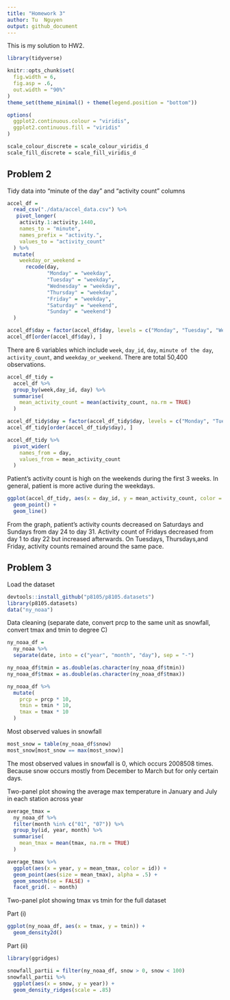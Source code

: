 ```yaml
---
title: "Homework 3"
author: Tu  Nguyen
output: github_document
---
```


This is my solution to HW2.


```r
library(tidyverse)

knitr::opts_chunk$set(
  fig.width = 6,
  fig.asp = .6,
  out.width = "90%"
)
theme_set(theme_minimal() + theme(legend.position = "bottom"))

options(
  ggplot2.continuous.colour = "viridis",
  ggplot2.continuous.fill = "viridis"
)

scale_colour_discrete = scale_colour_viridis_d
scale_fill_discrete = scale_fill_viridis_d
```


## Problem 2

Tidy data into "minute of the day" and "activity count" columns

```r
accel_df = 
  read_csv("./data/accel_data.csv") %>% 
   pivot_longer(
    activity.1:activity.1440,
    names_to = "minute",
    names_prefix = "activity.",
    values_to = "activity_count"
  ) %>% 
  mutate(
    weekday_or_weekend =
      recode(day,
             "Monday" = "weekday",
             "Tuesday" = "weekday",
             "Wednesday" = "weekday",
             "Thursday" = "weekday",
             "Friday" = "weekday",
             "Saturday" = "weekend",
             "Sunday" = "weekend")
  )

accel_df$day = factor(accel_df$day, levels = c("Monday", "Tuesday", "Wednesday", "Thursday", "Friday", "Saturday", "Sunday"))
accel_df[order(accel_df$day), ]
```

There are 6 variables which include `week`, `day_id`, `day`, `minute of the day`, `activity_count`, and `weekday_or_weekend`. There are total 50,400 observations. 


```r
accel_df_tidy = 
  accel_df %>% 
  group_by(week,day_id, day) %>% 
  summarise(
    mean_activity_count = mean(activity_count, na.rm = TRUE)
  )

accel_df_tidy$day = factor(accel_df_tidy$day, levels = c("Monday", "Tuesday", "Wednesday", "Thursday", "Friday", "Saturday", "Sunday"))
accel_df_tidy[order(accel_df_tidy$day), ]

accel_df_tidy %>% 
  pivot_wider(
    names_from = day,
    values_from = mean_activity_count
  )
```

Patient's activity count is high on the weekends during the first 3 weeks. In general, patient is more active during the weekdays. 

```r
ggplot(accel_df_tidy, aes(x = day_id, y = mean_activity_count, color = day)) + 
  geom_point() +
  geom_line()
```

From the graph, patient's activity counts decreased on Saturdays and Sundays from day 24 to day 31. 
Activity count of Fridays decreased from day 1 to day 22 but increased afterwards. On Tuesdays, Thursdays,and Friday, activity counts remained around the same pace. 



## Problem 3

Load the dataset

```r
devtools::install_github("p8105/p8105.datasets")
library(p8105.datasets)
data("ny_noaa")
```

Data cleaning (separate date, convert prcp to the same unit as snowfall, convert tmax and tmin to degree C)

```r
ny_noaa_df = 
  ny_noaa %>% 
  separate(date, into = c("year", "month", "day"), sep = "-")
```

```r
ny_noaa_df$tmin = as.double(as.character(ny_noaa_df$tmin))
ny_noaa_df$tmax = as.double(as.character(ny_noaa_df$tmax))

ny_noaa_df %>% 
  mutate(
    prcp = prcp * 10,
    tmin = tmin * 10,
    tmax = tmax * 10
  )
```

Most observed values in snowfall

```r
most_snow = table(ny_noaa_df$snow)
most_snow[most_snow == max(most_snow)]
```
The most observed values in snowfall is 0, which occurs 2008508 times. Because snow occurs mostly from December to March but for only certain days. 

Two-panel plot showing the average max temperature in January and July in each station across year

```r
average_tmax = 
  ny_noaa_df %>% 
  filter(month %in% c("01", "07")) %>% 
  group_by(id, year, month) %>% 
  summarise(
    mean_tmax = mean(tmax, na.rm = TRUE)
  )

average_tmax %>% 
  ggplot(aes(x = year, y = mean_tmax, color = id)) + 
  geom_point(aes(size = mean_tmax), alpha = .5) + 
  geom_smooth(se = FALSE) +
  facet_grid(. ~ month)
```

Two-panel plot showing tmax vs tmin for the full dataset

Part (i)

```r
ggplot(ny_noaa_df, aes(x = tmax, y = tmin)) +
  geom_density2d()
```

Part (ii)

```r
library(ggridges)
```

```r
snowfall_partii = filter(ny_noaa_df, snow > 0, snow < 100)
snowfall_partii %>% 
  ggplot(aes(x = snow, y = year)) + 
  geom_density_ridges(scale = .85)
```





